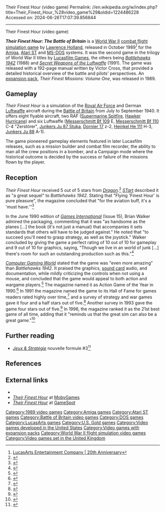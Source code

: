 Their Finest Hour (video game)
Permalink: //en.wikipedia.org/w/index.php?title=Their_Finest_Hour_%28video_game%29&oldid=1224486228
Accessed on: 2024-06-26T17:07:39.856844



------
Their Finest Hour (video game)
{{Infobox VG
| title        = Their Finest Hour
| image        = Their Finest Hour Coverart.png
| developer    = [[Lucasfilm Games]]
| publisher    = {{vgrelease|NA|Lucasfilm Games|EU|[[U.S. Gold]]}}
| designer     = [[Lawrence Holland]]
| programmer   = Lawrence Holland
| artist       = Martin Cameron <br> James McLeod
| writer       = Victor Cross <br> Lawrence Holland
| released     = October [[1989 in video games|1989]]
| genre        = [[Combat flight simulation game|Combat flight simulator]]
| modes        = [[Single-player video game|Single-player]]
| platforms    = [[Amiga]], [[Atari ST]], [[MS-DOS]]
}}

'''''Their Finest Hour: The Battle of Britain''''' is a [[World War II]] [[combat flight simulation game]] by [[Lawrence Holland]], released in October 1989<ref>[https://web.archive.org/web/20060428061222/http://www.lucasarts.com/20th/history_1.htm LucasArts Entertainment Company | 20th Anniversary]</ref> for the [[Amiga]], [[Atari ST]] and [[MS-DOS]] systems. It was the second game in the trilogy of World War II titles by [[LucasArts|Lucasfilm Games]], the others being ''[[Battlehawks 1942]]'' (1988) and ''[[Secret Weapons of the Luftwaffe]]'' (1991). The game was released with a 192-page manual written by Victor Cross, that provided a detailed historical overview of the battle and pilots' perspectives. An [[expansion pack]], ''Their Finest Missions: Volume One'', was released in 1989.

==Gameplay==
''Their Finest Hour'' is a simulation of the [[Royal Air Force]] and German [[Luftwaffe]] aircraft during the [[Battle of Britain]] from July to September 1940. It offers eight flyable aircraft, two RAF ([[Supermarine Spitfire]], [[Hawker Hurricane]]) and six Luftwaffe ([[Messerschmitt Bf 109]] E, [[Messerschmitt Bf 110]] C-4 "Zerstörer", [[Junkers Ju 87|Junkers Ju 87 Stuka]], [[Dornier Do 17|Dornier 17]] z-2, [[Heinkel He 111]] H-3, [[Junkers Ju 88]] A-1).

The game pioneered gameplay elements featured in later Lucasfilm releases, such as a mission builder and combat film recorder, the ability to man all the crew positions in a bomber, and a Campaign mode where the historical outcome is decided by the success or failure of the missions flown by the player.

==Reception==
''Their Finest Hour'' received 5 out of 5 stars from ''[[Dragon (magazine)|Dragon]]''.<ref name="Dragon153">{{cite journal|title=The Role of Computers| last1=Lesser| last2=Lesser| last3=Lesser| first1=Hartley| first2=Patricia|first3=Kirk|journal=Dragon|issue=153|date=January 1990|pages=76–79, 102}}</ref> ''[[STart]]'' described it as "a great sequel" to ''Battlehawks 1942''. Stating that "Flying 'Finest Hour' is pure pleasure", the magazine concluded that "for the aviation buff, it's a 'must have.'"<ref name="reese199001">{{Cite magazine |last=Reese |first=Andrew |date=January 1990 |title=Their Finest Hour / Lucasfilm Games Launches The Battle of Britain |url=http://www.atarimagazines.com/startv4n6/battleofbritain.html |magazine=STart |volume=4 |issue=6}}</ref>

In the June 1990 edition of ''[[Games International]]'' (Issue 15), Brian Walker admired the packaging, commenting that it was "as handsome as the planes [...] the book (it's not just a manual) that accompanies it sets standards that others will have to be judged against." He noted that "to succeed you'll need to grasp strategy, as well as the joystick." Walker concluded by giving the game a perfect rating of 10 out of 10 for gameplay and 9 out of 10 for graphics, saying, "Though we live in an world of junk [...] there's room for such an outstanding production such as this."<ref name=gi>{{cite magazine| date=June 1990 |last=Walker|first=Brian|title=Role Games|journal=[[Games International]]| issue=15|pages=32–34}}</ref>

''[[Computer Gaming World]]'' stated that the game was "even more amazing" than ''Battlehawks 1942''. It praised the graphics, [[sound card]] audio, and documentation, while mildly criticizing the controls when not using a mouse, and concluded that the game would appeal to both action and wargame players.<ref name="sipe199001">{{cite magazine | url=http://www.cgwmuseum.org/galleries/index.php?year=1990&pub=2&id=67 | title=Spartans in Spitfires / Britain's "Thermopylae in the Sky" | magazine=Computer Gaming World | date=January 1990 | accessdate=15 November 2013 | author=Sipe, Russell | pages=26 | issue=67}}</ref> The magazine named it as Action Game of the Year in 1990.<ref name="cgw199009">{{cite magazine | url=http://www.cgwmuseum.org/galleries/index.php?year=1990&pub=2&id=74 | title=CGW's Game of the Year Awards | magazine=Computer Gaming World | date=September 1990 | accessdate=16 November 2013 | pages=70}}</ref> In 1991 the magazine named the game to its Hall of Fame for games readers rated highly over time,<ref name="cgw199109">{{cite magazine | url=http://www.cgwmuseum.org/galleries/index.php?year=1991&pub=2&id=86 | title=Reopening the Hall of Fame | magazine=Computer Gaming World | date=September 1991 | accessdate=18 November 2013 | pages=128}}</ref> and a survey of strategy and war games gave it four and a half stars out of five.<ref name="brooks199112">{{cite magazine | url=http://www.cgwmuseum.org/galleries/index.php?year=1991&pub=2&id=89 | title=Computer Strategy and Wargames: The 1900-1950 Epoch / Part II (M-Z) of an Annotated Paiktography | magazine=Computer Gaming World | date=December 1991 | accessdate=18 November 2013 | author=Brooks, M. Evan | pages=126}}</ref> Another survey in 1993 gave the game four stars out of five.<ref name="brookssurvey199310">{{cite magazine | url=http://www.cgwmuseum.org/galleries/index.php?year=1993&pub=2&id=111 | title=Brooks' Book Of Wargames: 1900-1950, R-Z | magazine=Computer Gaming World | date=October 1993 | accessdate=26 March 2016 | author=Brooks, M. Evan | pages=144–148}}</ref> In 1996, the magazine ranked it as the 21st best game of all time, adding that it "reminds us that the great sim can also be a great game."<ref name="cgw199611best">{{cite magazine | url=http://www.cgwmuseum.org/galleries/index.php?year=1996&pub=2&id=148 | title=150 Best Games of All Time | magazine=Computer Gaming World | date=November 1996 | accessdate=25 March 2016 | pages=64–80}}</ref>

==Further reading==
*''[[:fr:Jeux et Stratégie|Jeux & Stratégie]]'' nouvelle formule #3<ref>{{cite web | url=https://archive.org/details/jeux-et-strategie-nf-3/page/26/mode/2up | title=Jeux & stratégie NF 3 | date=January 1990 }}</ref>

==References==
{{reflist}}

==External links==
*{{abime|id=1370}}
*[http://www.mobygames.com/game/their-finest-hour-the-battle-of-britain ''Their Finest Hour''] at [[MobyGames]]
*[http://www.gamespot.com/amiga/strategy/theirfinesthourthebob/index.html ''Their Finest Hour''] at [[GameSpot]]

[[Category:1989 video games]]
[[Category:Amiga games]]
[[Category:Atari ST games]]
[[Category:Battle of Britain video games]]
[[Category:DOS games]]
[[Category:LucasArts games]]
[[Category:U.S. Gold games]]
[[Category:Video games developed in the United States]]
[[Category:Video games with expansion packs]]
[[Category:World War II flight simulation video games]]
[[Category:Video games set in the United Kingdom]]